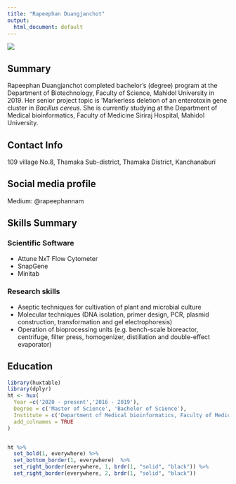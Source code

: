 ```yaml
---
title: "Rapeephan Duangjanchot"
output:
  html_document: default
---
```


![](Nam.jpg)

## Summary 

Rapeephan Duangjanchot completed bachelor’s (degree) program at the Department of Biotechnology, Faculty of Science, Mahidol University in 2019. Her senior project topic is ‘Markerless deletion of an enterotoxin gene cluster in *Bacillus cereus*. She is currently studying at the Department of Medical bioinformatics, Faculty of Medicine Siriraj Hospital, Mahidol University. 

## Contact Info
109 village No.8, Thamaka Sub-district, Thamaka District, Kanchanaburi

## Social media profile
Medium: @rapeephannam

## Skills Summary 

### Scientific Software

- Attune NxT Flow Cytometer 
- SnapGene
- Minitab  


### Research skills 

- Aseptic techniques for cultivation of plant and microbial culture
- Molecular techniques (DNA isolation, primer design, PCR, plasmid construction, 
transformation and gel electrophoresis)
- Operation of bioprocessing units (e.g. bench-scale bioreactor, centrifuge, filter 
press, homogenizer, distillation and double-effect evaporator) 

## Education

```r

library(huxtable)
library(dplyr) 
ht <- hux(
  Year =c('2020 - present','2016 - 2019'),
  Degree = c('Master of Science', 'Bachelor of Science'),
  Institute = c('Department of Medical bioinformatics, Faculty of Medicine Siriraj Hospital, Mahidol University','Department of Biotechnology, Faculty of Science, Mahidol University, Thailand'),
  add_colnames = TRUE
)


ht %>% 
  set_bold(1, everywhere) %>%
  set_bottom_border(1, everywhere)  %>%
  set_right_border(everywhere, 1, brdr(1, "solid", "black")) %>%
  set_right_border(everywhere, 2, brdr(1, "solid", "black"))


```
